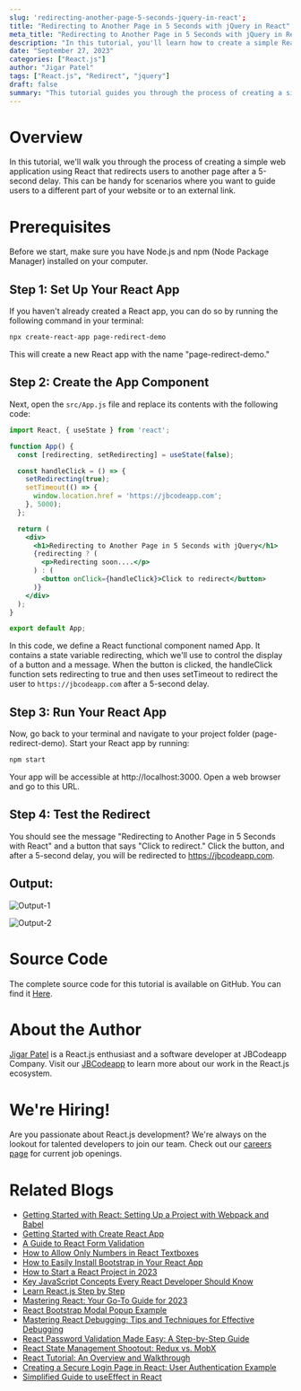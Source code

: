 ```yaml
---
slug: 'redirecting-another-page-5-seconds-jquery-in-react';
title: "Redirecting to Another Page in 5 Seconds with jQuery in React"
meta_title: "Redirecting to Another Page in 5 Seconds with jQuery in React"
description: "In this tutorial, you'll learn how to create a simple React web application that automatically redirects users to another page after a 5-second delay."
date: "September 27, 2023"
categories: ["React.js"]
author: "Jigar Patel"
tags: ["React.js", "Redirect", "jquery"]
draft: false
summary: "This tutorial guides you through the process of creating a simple web application using React to redirect users to another page after a 5-second delay. This functionality can be useful for scenarios where you want to direct users to a different section of your website or to an external link."
---
```


# Overview

<TOCInline toc={props.toc} exclude="Overview" toHeading={2} />

In this tutorial, we'll walk you through the process of creating a simple web application using React that redirects users to another page after a 5-second delay. This can be handy for scenarios where you want to guide users to a different part of your website or to an external link.

# Prerequisites

Before we start, make sure you have Node.js and npm (Node Package Manager) installed on your computer.

## Step 1: Set Up Your React App

If you haven't already created a React app, you can do so by running the following command in your terminal:

```bash
npx create-react-app page-redirect-demo
```

This will create a new React app with the name "page-redirect-demo."

## Step 2: Create the App Component

Next, open the `src/App.js` file and replace its contents with the following code:

```jsx
import React, { useState } from 'react';

function App() {
  const [redirecting, setRedirecting] = useState(false);

  const handleClick = () => {
    setRedirecting(true);
    setTimeout(() => {
      window.location.href = 'https://jbcodeapp.com';
    }, 5000);
  };

  return (
    <div>
      <h1>Redirecting to Another Page in 5 Seconds with jQuery</h1>
      {redirecting ? (
        <p>Redirecting soon....</p>
      ) : (
        <button onClick={handleClick}>Click to redirect</button>
      )}
    </div>
  );
}

export default App;
```

In this code, we define a React functional component named App. It contains a state variable redirecting, which we'll use to control the display of a button and a message. When the button is clicked, the handleClick function sets redirecting to true and then uses setTimeout to redirect the user to `https://jbcodeapp.com` after a 5-second delay.

## Step 3: Run Your React App

Now, go back to your terminal and navigate to your project folder (page-redirect-demo). Start your React app by running:

```bash
npm start
```

Your app will be accessible at http://localhost:3000. Open a web browser and go to this URL.

## Step 4: Test the Redirect

You should see the message "Redirecting to Another Page in 5 Seconds with React" and a button that says "Click to redirect." Click the button, and after a 5-second delay, you will be redirected to https://jbcodeapp.com.

## Output:

![Output-1](/static/blog/redirecting-another-page-5-seconds-jquery-in-react/image.png)

![Output-2](/static/blog/redirecting-another-page-5-seconds-jquery-in-react/image-1.png)

# Source Code

The complete source code for this tutorial is available on GitHub. You can find it [Here](https://github.com/jbcodeapp/Blogs/tree/main/redirecting-another-page-5-seconds-jquery).

# About the Author

[Jigar Patel](laraveldeveloper.com) is a React.js enthusiast and a software developer at JBCodeapp Company. Visit our [JBCodeapp](https://jbcodeapp.com) to learn more about our work in the React.js ecosystem.

# We're Hiring!

Are you passionate about React.js development? We're always on the lookout for talented developers to join our team. Check out our [careers page](https://jbcodeapp.com) for current job openings.

# Related Blogs

- [Getting Started with React: Setting Up a Project with Webpack and Babel](getting-started-react-setup-webpack-babel.mdx)
- [Getting Started with Create React App](getting-started-with-create-react-app.mdx)
- [A Guide to React Form Validation](Here's-a-simple-guide-to-validating-forms-in-React.mdx)
- [How to Allow Only Numbers in React Textboxes](How-to-Allow-Only-Numbers-in-React-Textboxes.mdx)
- [How to Easily Install Bootstrap in Your React App](how-to-install-bootstrap-in-react-app.mdx)
- [How to Start a React Project in 2023](How-to-start-a-React-Project-in-2023.mdx)
- [Key JavaScript Concepts Every React Developer Should Know](key-javascript-concepts-for-react-developers.mdx)
- [Learn React.js Step by Step](Learn-React.js-Step-by-Step.mdx)
- [Mastering React: Your Go-To Guide for 2023](mastering-react-2023-guide.mdx)
- [React Bootstrap Modal Popup Example](react-bootstrap-modal-example.mdx)
- [Mastering React Debugging: Tips and Techniques for Effective Debugging](react-debugging-tips-and-techniques.mdx)
- [React Password Validation Made Easy: A Step-by-Step Guide](react-password-validation-step-by-step.mdx)
- [React State Management Shootout: Redux vs. MobX](react-state-management-redux-vs-mobx.mdx)
- [React Tutorial: An Overview and Walkthrough](React-Tutorial-An-Overview-and-Walkthrough.mdx)
- [Creating a Secure Login Page in React: User Authentication Example](secure-login-react-user-authentication.mdx)
- [Simplified Guide to useEffect in React](Simplified-Guide-to-useEffect-in-React.mdx)
